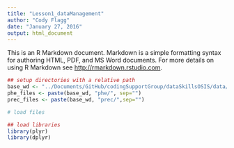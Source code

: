 ```yaml
---
title: "Lesson1_dataManagement"
author: "Cody Flagg"
date: "January 27, 2016"
output: html_document
---
```


This is an R Markdown document. Markdown is a simple formatting syntax for authoring HTML, PDF, and MS Word documents. For more details on using R Markdown see <http://rmarkdown.rstudio.com>.


```r
## setup directories with a relative path
base_wd <- "../Documents/GitHub/codingSupportGroup/dataSkillsOSIS/data/NEON/munge/"
phe_files <- paste(base_wd, "phe/", sep="")
prec_files <- paste(base_wd, "prec/",sep="")

# load files

## load libraries
library(plyr)
library(dplyr)

```